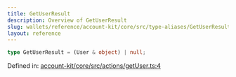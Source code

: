 ```yaml
---
title: GetUserResult
description: Overview of GetUserResult
slug: wallets/reference/account-kit/core/src/type-aliases/GetUserResult
layout: reference
---
```


```ts
type GetUserResult = (User & object) | null;
```

Defined in: [account-kit/core/src/actions/getUser.ts:4](https://github.com/alchemyplatform/aa-sdk/blob/08da565ff1e1b5bcae4581d79993c4ed9e522c16/account-kit/core/src/actions/getUser.ts#L4)
